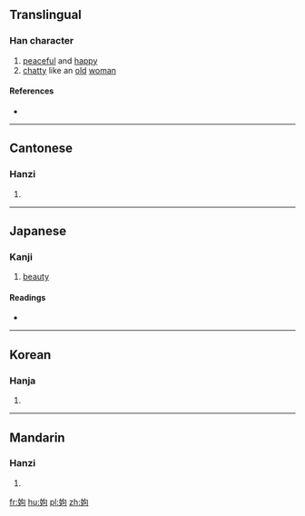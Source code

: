 ==Translingual==

===Han character===
{{Han char|rn=38|rad=女|as=05|sn=8|four=4742<sub>0</sub>|canj=女心口 (VPR)|ids=⿰[[女]][[句]]}}

# [[peaceful]] and [[happy]]
# [[chatty]] like an [[old]] [[woman]]

====References====
* {{Han ref|kx=0258.020|dkj=06151|dj=0523.100|hdz=21039.100|uh=59C1|ud=22977|bh=CC4A|bd=52298}}

----

==Cantonese==

===Hanzi===
{{yue-hanzi|jyut=[[heoi1]], [[heoi2]]|y=heui1, heui2}}

# {{defn|lang=yue|sort=女05}}

----

==Japanese==

===Kanji===
{{ja-kanji|grade=|rs=女05}}

# [[beauty]]

====Readings====
* {{ja-readings|on=[[く]] (ku), [[ぐ]] (gu)|kun=[[はは]] (haha), [[たのしむ]] (tanoshimu), [[つま]] (tsuma), [[うつくしい]] (utsukushii)}}

----

==Korean==

===Hanja===
{{ko-hanja|hangeul=[[후]]|eumhun=|rv=hu|mr=hu|y=hwu}}

# {{defn|lang=ko|sort=女05}}

----

==Mandarin==

===Hanzi===
{{cmn-hanzi|pin=[[xǔ]] ([[xu3]])|wg=hsü<sup>3</sup>}}

# {{defn|lang=cmn|sort=女05}}

[[fr:姁]]
[[hu:姁]]
[[pl:姁]]
[[zh:姁]]